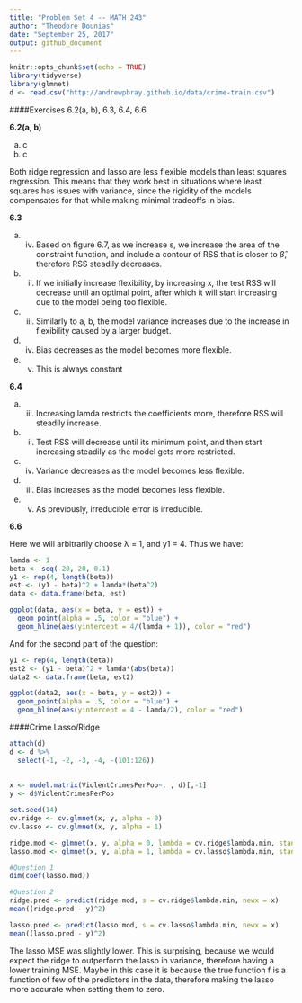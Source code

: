 ```yaml
---
title: "Problem Set 4 -- MATH 243"
author: "Theodore Dounias"
date: "September 25, 2017"
output: github_document
---
```


```r
knitr::opts_chunk$set(echo = TRUE)
library(tidyverse)
library(glmnet)
d <- read.csv("http://andrewpbray.github.io/data/crime-train.csv")
```

####Exercises 6.2(a, b), 6.3, 6.4, 6.6

**6.2(a, b)**
   
a) c
b) c
  
Both ridge regression and lasso are less flexible models than least squares regression. This means that they work best in situations where least squares has issues with variance, since the rigidity of the models compensates for that while making minimal tradeoffs in bias. 
   
**6.3**
   
a) iv) Based on figure 6.7, as we increase s, we increase the area of the constraint function, and include a contour of RSS that is closer to $\hat\beta$, therefore RSS steadily decreases.
   
b) ii) If we initially increase flexibility, by increasing x, the test RSS will decrease until an optimal point, after which it will start increasing due to the model being too flexible.

c) iii) Similarly to a, b, the model variance increases due to the increase in flexibility caused by a larger budget.
   
d) iv) Bias decreases as the model becomes more flexible.
   
e) v) This is always constant
    
**6.4**
  
a) iii) Increasing lamda restricts the coefficients more, therefore RSS will steadily increase.
    
b) ii) Test RSS will decrease until its minimum point, and then start increasing steadily as the model gets more restricted.
   
c) iv) Variance decreases as the model becomes less flexible.
   
d) iii) Bias increases as the model becomes less flexible.
  
e) v) As previously, irreducible error is irreducible.
    
**6.6**
   
Here we will arbitrarily choose λ = 1, and y1 = 4. Thus we have:
```r
lamda <- 1
beta <- seq(-20, 20, 0.1)
y1 <- rep(4, length(beta))
est <- (y1 - beta)^2 + lamda*(beta^2)
data <- data.frame(beta, est)

ggplot(data, aes(x = beta, y = est)) +
  geom_point(alpha = .5, color = "blue") +
  geom_hline(aes(yintercept = 4/(lamda + 1)), color = "red")
```
   
And for the second part of the question:
```r
y1 <- rep(4, length(beta))
est2 <- (y1 - beta)^2 + lamda*(abs(beta))
data2 <- data.frame(beta, est2)

ggplot(data2, aes(x = beta, y = est2)) +
  geom_point(alpha = .5, color = "blue") +
  geom_hline(aes(yintercept = 4 - lamda/2), color = "red")
```
   
####Crime Lasso/Ridge
   
```r
attach(d)
d <- d %>%
  select(-1, -2, -3, -4, -(101:126))
  
  
x <- model.matrix(ViolentCrimesPerPop~. , d)[,-1]
y <- d$ViolentCrimesPerPop

set.seed(14)
cv.ridge <- cv.glmnet(x, y, alpha = 0)
cv.lasso <- cv.glmnet(x, y, alpha = 1)

ridge.mod <- glmnet(x, y, alpha = 0, lambda = cv.ridge$lambda.min, standardize = TRUE)
lasso.mod <- glmnet(x, y, alpha = 1, lambda = cv.lasso$lambda.min, standardize = TRUE)

#Question 1
dim(coef(lasso.mod))

#Question 2
ridge.pred <- predict(ridge.mod, s = cv.ridge$lambda.min, newx = x)
mean((ridge.pred - y)^2)

lasso.pred <- predict(lasso.mod, s = cv.lasso$lambda.min, newx = x)
mean((lasso.pred - y)^2)

```
  
The lasso MSE was slightly lower. This is surprising, because we would expect the ridge to outperform the lasso in variance, therefore having a lower training MSE. Maybe in this case it is because the true function f is a function of few of the predictors in the data, therefore making the lasso more accurate when setting them to zero.
